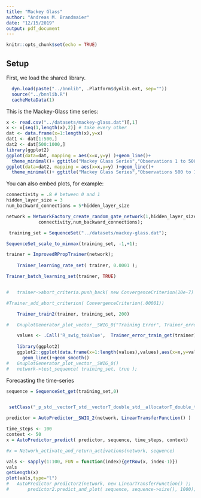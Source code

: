 ```yaml
---
title: "Mackey Glass"
author: "Andreas M. Brandmaier"
date: "12/15/2019"
output: pdf_document
---
```


```r
knitr::opts_chunk$set(echo = TRUE)
```

## Setup

First, we load the shared library.

```r


  dyn.load(paste("../bnnlib", .Platform$dynlib.ext, sep=""))
  source("../bnnlib.R")
  cacheMetaData(1)

```

This is the Mackey-Glass time series: 

```r
x <- read.csv("../datasets/mackey-glass.dat")[,1]
x <- x[seq(1,length(x),2)] # take every other
dat <- data.frame(x=1:length(x),y=x)
dat1 <- dat[1:500,]
dat2 <- dat[500:1000,]
library(ggplot2)
ggplot(data=dat, mapping = aes(x=x,y=y) )+geom_line()+
  theme_minimal()+ ggtitle("Mackey Glass Series","Observations 1 to 500")
ggplot(data=dat2, mapping = aes(x=x,y=y) )+geom_line()+ 
  theme_minimal()+ ggtitle("Mackey Glass Series","Observations 500 to 1000")

```

You can also embed plots, for example:

```r

connectivity = .8 # between 0 and 1
hidden_layer_size = 3
num_backward_connections = 5*hidden_layer_size

network = NetworkFactory_create_random_gate_network(1,hidden_layer_size,1,
			connectivity,num_backward_connections);

 training_set = SequenceSet("../datasets/mackey-glass.dat");

SequenceSet_scale_to_minmax(training_set, -1,+1);

trainer = ImprovedRPropTrainer(network);
		
	Trainer_learning_rate_set( trainer, 0.0001 );

Trainer_batch_learning_set(trainer, TRUE)


#	trainer->abort_criteria.push_back( new ConvergenceCriterion(10e-7) );

#Trainer_add_abort_criterion( ConvergenceCriterion(.00001))

	Trainer_train2(trainer, training_set, 200)

#	GnuplotGenerator_plot_vector__SWIG_0("Training Error", Trainer_error_train_get(trainer))

	values <- .Call('R_swig_toValue',  Trainer_error_train_get(trainer), package="bnnlib") 
	
	library(ggplot2)
	ggplot2::ggplot(data.frame(x=1:length(values),values),aes(x=x,y=values))+geom_point()+
	  geom_line()+geom_smooth()
#	GnuplotGenerator_plot_vector__SWIG_0()
#	network->test_sequence( training_set, true );

```

Forecasting the time-series

```r
sequence = SequenceSet_get(training_set,0)


 setClass("_p_std__vectorT_std__vectorT_double_std__allocatorT_double_t_t_p_std__allocatorT_std__vectorT_double_std__allocatorT_double_t_t_p_t_t", contains = 'ExternalReference')

predictor = AutoPredictor__SWIG_2(network, LinearTransferFunction() )

time_steps <- 100
context <- 50
x = AutoPredictor_predict( predictor, sequence, time_steps, context)

#x = Network_activate_and_return_activations(network, sequence)
```

```r
vals <- sapply(1:100, FUN = function(index){getRow(x, index-1)})
vals
getLength(x)
plot(vals,type="l")
#	AutoPredictor predictor2(network, new LinearTransferFunction() );
#		predictor2.predict_and_plot( sequence, sequence->size(), 1000);

```
